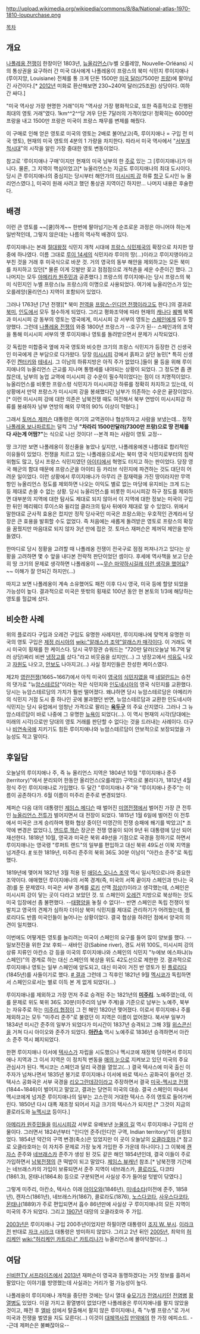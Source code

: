 http://upload.wikimedia.org/wikipedia/commons/8/8a/National-atlas-1970-1810-loupurchase.png

[[목차]]

== 개요 == 
[[나폴레옹 전쟁]]이 한창이던 1803년, [[뉴올리언스]](누벨 오를레앙, Nouvelle-Orléans) 시의 통상권을 요구하러 간 미국 대사에게 나폴레옹이 프랑스의 북미 식민지 루이지애나(루이지앙, Louisiane) 전체를 통 크게 단돈 1500만 [[미국 달러]](7500만 [[프랑]])에 팔아넘긴 사건이다.[* [[2012년]] 미화로 환산해보면 230~240억 달러(25조[[원]]) 상당이다. 여하간 싸다.]

"미국 역사상 가장 현명한 거래"이자 "역사상 가장 평화적으로, 또한 즉흥적으로 진행된 최대의 영토 거래"였다. 1km^^2^^당 겨우 단돈 7달러의 가격이었다! 정확히는 6000만 프랑을 내고 1500만 프랑은 미국이 프랑스 채무를 변제를 해줬다. 

이 구매로 인해 얻은 영토로 미국의 영토는 2배로 불어났고(즉, 루이지애나 = 구입 전 미국 영토), 현재의 미국 영토의 4분의 1 가량을 차지한다. 따라서 미국 역사에서 "[[서부개척시대]]"의 시작을 알린 가장 중대한 영토 변동이었다.

참고로 '루이지애나 구매'이지만 현재의 미국 남부의 한 [[주]]로 있는 그 [루이지애나]가 아니다. 물론, 그 지역이 핵심이었고[* 뉴올리언스는 지금도 루이지애나의 최대 도시이다. 당시 큰 루이지애나의 중심지는 당시부터 해안가의 [[미시시피 강]] 하류 [[항구]] 도시인 뉴 올리언스였다.], 미국이 원래 사려고 했던 통상권 지역이긴 하지만... 나머지 내용은 후술한다. 

== 배경 == 
이런 큰 영토를 ~~[쿨]하게~~ 한번에 팔아넘기는게 순조로운 과정은 아니어야 하는게 일반적인데, 그렇지 않은데는 나름의 역사적 배경이 있다.

루이지애나는 본래 [[절대왕정]] 식민지 개척 시대에 [[프랑스 식민제국]]의 확장으로 차지한 땅 중에 하나였다. 이름 그대로 [[루이 14세]]의 식민지라 루이의 땅(...)이라고 루이지앵이라고 부친 것을 거래 후 미국식으로 바꾼 것. 거의 영국의 동부 해안을 제외하고는 모든 북미를 차지하고 있던[* 물론 이게 깃발만 꽂고 점점점으로 개척촌을 세운 수준이긴 했다. 그 나머지는 모두 [[아메리카 원주민]]과 공존했다.] 프랑스의 루이지애나는 당시 프랑스의 북미 식민지인 누벨 프랑스(뉴 프랑스)의 이명으로 사용되었다. 여기에 뉴올리언스가 있는 오를레앙(올리언스) 지역이 포함되어 있었다. 

그러나 1763년 [7년 전쟁][* 북미 [[전역]]을 [[프랑스-인디언 전쟁]]이라고도 한다.]의 결과로 [[북미]], [[인도]]에서 모두 철수하게 되었다. 그리고 평화조약에 따라 현재의 [[캐나다]] [[퀘벡]] 북쪽과 미시시피 강 동부의 영토는 영국에게, 미시시피 강 서부의 영토는 [[스페인]]에게 모두 할양했다. 그런데 [[나폴레옹 전쟁]]의 와중 1800년 프랑스가 --호구가 된-- 스페인과의 조약을 통해 미시시피 서부의 옛 루이지애나 영토를 돌려받으면서 문제가 시작되었다.

갓 독립한 미합중국 옆에 자국 영토와 비슷한 크기의 프랑스 식민지가 등장한 건 신생국인 미국에게 큰 부담으로 다가왔다. 당장 [[미시시피]] 강에서 흙파고 살던 농민[* 특히 신생주인 [[켄터키]]와 [[테네시]]. 그 이남의 하류지방은 아직 주가 없었다.]들이 물 등을 위해 루이지애나의 뉴올리언스 근교를 지나며 통행세를 내야되는 상황이 되었다. 그 정도면 좀 괜찮은데, 남부의 농업 교역에 미시시피 강 수운이 필수적이었다는 점이 더 치명적이었다. 뉴올리언스를 비롯한 프랑스령 식민지가 미시시피강 하류를 정확히 차지하고 있는데, 이 상황에서 만약 프랑스가 미시시피 강을 봉쇄했다간 남부가 의존하는 수운은 끝장이었다. [* 이런 미시시피 강에 대한 의존은 남북전쟁 때도 여전해서 북부 연방이 미시시피강 하류를 봉쇄하자 남부 연방의 해외 무역의 90% 이상이 막혔다.]

그래서 [[토머스 제퍼슨]] 대통령은 여기의 교역권이나 협상하자고 사람을 보냈는데... 정작 [[나폴레옹 보나파르트]]는 덜컥 그냥  '''"차라리 1500만달러(7300만 프랑)으로 땅 전체를 다 사는게 어떰?"'''는 식으로 나선 것이다! --본격 파는 사람이 영토 교정--

땅 크기만 보면 나폴레옹이 정신줄을 놓았나 싶지만, 나폴레옹에겐 나름대로 합리적인 이유들이 있었다. 전쟁을 치르고 있는 나폴레옹으로서는 북미 영국 식민지로부터의 침략 위협도 많고, 당시 프랑스 식민지였던 [[아이티]]에서 혁명도 터지고 하는 판이었다. 당장 영국 해군의 함대 때문에 프랑스군을 아이티 등 카리브 식민지에 파견하는 것도 대단히 어려운 일이었다. 이런 상황에서 루이지애나가 아무리 큰 잠재력을 가진 땅이라지만 무역항인 뉴올리언스 정도를 제외하면 나오는 이익도 별로 없는 마당에 유지비는 크게 드는 등 제대로 손쓸 수 없는 상황. 당시 뉴올리언스를 비롯한 미시시피강 하구 정도를 제외하면 대부분의 지역에 대한 탐사도 제대로 되지 않아서 이 지역에 대한 정보는 미국이 구입한 뒤인 메리웨더 루이스와 윌리엄 클라크의 탐사 뒤에야 제대로 알 수 있었다. 위에서 말한대로 군사적 효용은 컸지만 정작 당사국인 미국은 프랑스와는 우호적인 관계라서 당장은 큰 효용을 발휘할 수도 없었다. 
즉 처음에는 새롭게 돌려받은 영토로 프랑스의 확장을 꿈꿨지만 마음대로 되지 않자 3년 만에 접은 것. 토마스 재퍼슨은 제꺼덕 제안을 받아들였다. 

한마디로 당시 정황을 고려할 때 나폴레옹 전쟁이 전국구로 점점 퍼져나가고 있다는 상황을 고려하면 몇 수 앞을 내다본 전략적 판단이었던 셈이다. 후세에 역사책을 보고 단순히 땅 크기의 문제로 생각하면 나폴레옹이 ~~[[무슨 마약하시길래 이런 생각을 했어요]]?~~ 이해가 잘 안되긴 하지만(...)

따지고 보면 나폴레옹이 계속 소유했어도 패전 이후 다시 영국, 미국 등에 할양 되었을 가능성이 높다. 결과적으로 미국은 뜻밖의 횡재로 100년 동안 현 본토의 1/3에 해당하는 영토를 헐값에 샀다.

== 비슷한 사례 ==
위의 플로리다 구입과 오레건 구입도 유명한 사례지만, 루이지애나에 맞먹게 유명한 미국의 영토 구입은 [[제정 러시아]]의 [[wiki:"알래스카 조약"알래스카 매각]]이다. 이 거래도 역시 미국이 횡재를 한 케이스다. 당시 국무장관 슈워드는 "720만 달러(오늘날 16.7억 달러 상당)짜리 비싼 [[냉장고]]를 샀다."라고 비웃음을 샀지만(...) 그 냉장고에서 [[석유]]도 나오고 [[자원]]도 나오고, [[안보]]도 나아지고(...) 사실 정치인들은 찬성한 케이스였다.

제2차 [[영란전쟁]](1665~1667)에서 아직 미국이 [[영국]]의 [[식민지]]였을 때 [[네덜란드]]는 승전의 댓가로 "뉴[[암스테르담]]"이라는 작은 식민지와 [[인도네시아]]의 영국 식민지를 교환했다. 당시는 뉴암스테르담의 가치가 훨씬 떨어졌다. 왜냐하면 당시 뉴암스테르담은 아메리카의 식민지 거점 도시 중 하나인 곳에 불과했던 반면, 뉴암스테르담과 교환한 인도네시아 식민지는 당시 유럽에서 엄청난 가격으로 팔리는 '''[[육두구]]''' 의 주요 산지였다. 그러나 그 뉴암스테르담이 바로 나중에 그 유명한 [[뉴욕]]이 되었다(...). 이 역시 현재의 시각(당대에는 미래의 시각)으로만 당대의 영토 거래를 판단할 수 없다는 것을 드러내는 사례이다. 더구나 [[비연속국]]에 지키기도 힘든 루이지애나와 뉴암스테르담이 안보적으로 보장되었을 가능성도 적고 말이다.
== 후일담 ==
오늘날의 루이지애나 주, 즉 뉴 올리언스 지역은 1804년 10월 "루이지애나 준주(territory)"에서 분리되어 한동안 올리언스(오를레앙) 구역으로 불리다가, 1812년 4월 정식 주인 루이지애나로 가입했다. 두 달간 "루이지애나 주"와 "루이지애나 준주"는 이름이 공존하다가. 6월 이름이 미주리 준주로 변경되었다.

제퍼슨 다음 대의 대통령인 [[제임스 메디슨]] 때 벌어진 [[미영전쟁]]에서 벌어진 가장 큰 전투인 [[뉴올리언스 전투]]가 벌어지면서 대 전장이 되었다. 1815년 1월 6일에 벌어진 이 전투에서 미국은 크게 승리하며 평화 협상 중이던 미영간의 전쟁 승패에 쐐기를 박았고[* 조약에 변경은 없었다.], [[앤드루 잭슨]] 장군은 전쟁 영웅이 되어 9년 뒤 대통령에 당선 되어 재선한다. 1818년 10월, 영국과 미국은 북위 49선을 기점으로 국경을 정하기로 하면서 루이지애나는 영국령 "루퍼트 랜드"의 일부를 편입하고 대신 북위 49도선 이북 지역을 넘겨준다. [http://commons.wikimedia.org/wiki/File:United_States_1818-10-1818-12.png #] 또한  1819년, 미주리 준주의 북위 36도 30분 이남이 "아칸소 준주"로 독립했다.

1819년에 맺어져 1821년 3월 적용 된 [[애덤스 오니스 조약]] 역시 일시적으로나마 중요한 조약이다. 애매했던 루이지애나의 서쪽 경계(즉, 미국의 서쪽 끝이자 스페인과 만나는 국경)를 둔 문제였다. 미국은 서부 경계를 [[로키]] 산맥 [[정상]](!)이라고 생각했는데, 스페인은 미시시피 강이 닿는 곳이 다라고 보았던 것. 또 스페인이 [[오레건]] 지방으로 북상하는 것도 미국 입장에선 좀 불편했다. --[[태평양]]을 놓칠 수 없다!-- 반면 스페인은 독립 전쟁이 빗발치고 영국의 견제가 심하자 더이상 북미 식민지를 제대로 관리하기가 어려웠는데, 플로리다도 반쯤 미국인들이 늘어나는 상황이었다. 결국 협상을 하려던 점에서 양국의 의견이 일치했다. 

이번에도 어떻게든 영토를 늘리려는 미국이 스페인의 요구를 들어 많이 양보를 했다. --일보전진을 위한 2보 후퇴-- 새바인 강(Sabine river), 경도 서위 100도, 미시시피 강의 상류 지류인 아칸소 강 등을 미국의 루이지애나와 스페인의 식민지 "누에보 에스파냐(뉴 스페인)"의 경계로 하는 대신 스페인의 북상을 위도 42도선으로 제한한 것. 결과적으로 루이지애나 영토는 일부 스페인에 양도되고, 대신 미국이 거진 반 영토가 된 [[플로리다]](1845년)를 사들이기로 했다. [http://commons.wikimedia.org/wiki/File:United_States_1821-07-1821-08.png # 결과] 그런데 그 직후인 1821년 9월 [[멕시코]]가 독립하면서 스페인으로서는 별로 이득 본 게 없게 되었다(...) 

루이지애나를 제외하고 가장 먼저 주로 승격된 주는 1821년의 '''[[미주리]]'''. 노예주였는데, 이를 문제로 위도 북위 36도 30분(미주리의 남부 주계)을 기준으로 남부는 노예주, 북부는 자유주로 하는 [[미주리 협정]]이 그 전 해인 1820년 맺어졌다. 이로서 루이지애나 주를 제외하고는 모두 "미주리 준주"로 불렸던 이 지역은 이름이 없어졌다. 북서부 일부가 1834년 미시간 준주의 일부가 되었다가 미시간이 1837년 승격되고 그해 3월 [[위스콘신]]을 거쳐 다시 아이오와 준주가 되었다. '''[[아칸소]]''' 역시 노예주로 1836년 승격하면서 아칸소 준주 역시 폐지되었다. 

한편 루이지애나 이서에 [[텍사스]]가 자립을 시도했으나 멕시코에 재정복 당하면서 루이지애나 지역과 그 이서 지역은 이 정치적 변동을 [[매의 눈]]으로 지켜보고 있던 미국의 주요 관심사가 된다. 멕시코는 스페인과 달리 국경을 열었고(...) 결국 텍사스에 미국 출신 이주자가 넘쳐나면서 1835년 봉기로 루이지애나 이서에 바로 텍사스 공화국이 들어선 것. 텍사스 공화국은 서부 국경을 [[리오그란데]]강이라고 주장하면서 결국 [[미국-멕시코 전쟁]](1844~1846)이 벌어지고 말았고, 결과는 당연히 미국의 대승. 결국 스페인이 따내서 멕시코에게 넘겨준 루이지애나의 일부는 고스란히 거대한 텍사스 주의 영토로 들어가버린다. 1850년 다시 대폭 재조정 되어서 지금 크기의 텍사스가 되지만.[* 그것이 지금의 콜로라도와 [[뉴멕시코]] 등이다.]

[[아메리카 원주민]]들을 [[미시시피]]강 서부로 유배보낸 [[눈물의 길]] 역시 루이지애나 구입의 산물이다. 그러면서 1824년부터 "인디언 준주(인디언 구역, Indian territory)"이 설정되었다. 1854년 약간의 구역 변경(축소)은 있었지만 이 곳이 오늘날의 [[오클라호마]].[* 참고로 오클라호마는 이 자치주 문제로 가장 늦게 가입한 주 가운데 하나이다.] 그 이북에 [[캔자스]] 준주와 [[네브래스카]] 준주가 생성 된 것도 같은 해인 1854년인데, 결국 이들이 주로 가입하면서 [[남북전쟁]]의 큰 떡밥이 되고 말았다. [[제임스 뷰캐넌]] 참조.[* 남북전쟁 기간에는 네브래스카의 가입이 보류되면서 준주 지역이 네브래스카, [[콜로라도]], 다코타(1861.3), 몬태나(1864.8) 등으로 구분되면서 사실상 주가 들어설 텃밭이 닦였다.]

그렇게 미주리, 아칸소, 텍사스 이래 [[아이오와]](1846년), [[미네소타]](이전에 준주, 1858년), 캔자스(1861년), 네브래스카(1867), 콜로라도(1876), [[노스다코타]], [[사우스다코타]], [[몬태나]](1889)가 주로 편입되면서 흡수 86년만에 사실상 구 루이지애나의 모든 지역이 미국의 주가 되었다. 그리고 [[1907년]] 대망의 오클라호마 주 가입. 

[[2003년]]은 루이지애나 구입 200주년이었지만 하필이면 대통령이 [[조지 W. 부시]]. [[이라크전]] 반대로 [[자크 시라크]] 대통령은 방미하지 않았다. 그리고 2년 뒤인 [[2005년]], 최악의 [[허리케인]] [[wiki:"허리케인 카트리나" 카트리나]]가 뉴올리언스에 몰아닥쳤다(...) 

== 여담 ==
[[신비한TV 서프라이즈]]에서 [[2013년]] 재퍼슨이 영국과 동맹하겠다는 거짓 정보를 흘려서 팔았다는 이야기를 방영했는데 사실과는 거리가 멀 가능성이 높다. 

나폴레옹이 루이지애나 개척을 중단한 것에는 당시 열대 숲[[모기]]가 [[전염]]시키던 [[전염병]] [[황열병]]도 있었다. 이걸 가지고 황열병이 없었다면 나폴레옹은 루이지애나를 팔지 않았을 것이고, 패전 후 [[엘바]] 섬에서 탈출해서 팔지 않은 루이지애나, 즉 "누벨 프랑스"로 가서 미국과 전쟁을 벌였을 지도 모른다(...) 이것이 [[대체역사]]집 [[만약에]]의 한 가정 에피소드. --근데 제퍼슨은 불빠잖아요--
